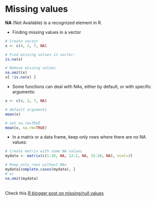 # Missing values

**NA** (Not Available) is a recognized element in R.

* Finding missing values in a vector

```r
# Create vector
x <- c(4, 2, 7, NA)

# Find missing values in vector:
is.na(x)

# Remove missing values
na.omit(x)
x[ !is.na(x) ]
```

* Some functions can deal with NAs, either by default, or with specific arguments:

```r
x <- c(4, 2, 7, NA)

# default arguments
mean(x)

# set na.rm=TRUE
mean(x, na.rm=TRUE)
```

* In a matrix or a data frame, keep only rows where there are no NA values:

```r
# Create matrix with some NA values
mydata <- matrix(c(1:10, NA, 12:2, NA, 15:20, NA), ncol=3)

# Keep only rows without NAs
mydata[complete.cases(mydata), ]
# or
na.omit(mydata)
```

<br>
Check this [R blogger post on missing/null values](https://www.r-bloggers.com/r-null-values-null-na-nan-inf/)

